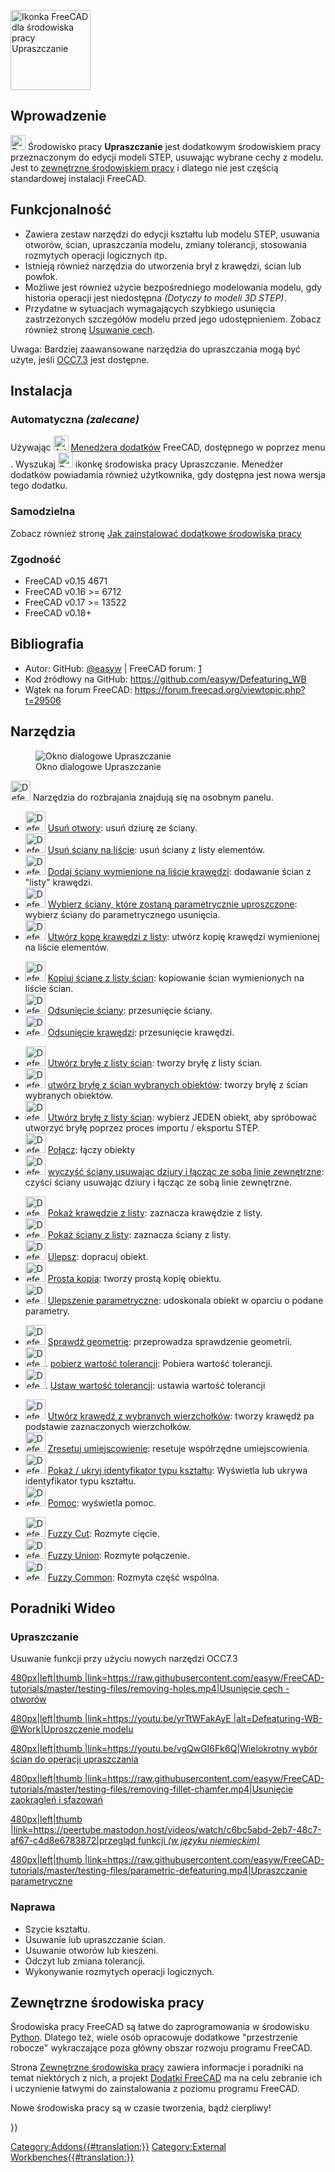 <languages/>
[[Image:Defeaturing_workbench_icon.svg|thumb|128px|Ikonka FreeCAD dla środowiska pracy Upraszczanie]]

<span id="Introduction"></span>
==Wprowadzenie==

{{TOCright}}

[[File:Defeaturing_workbench_icon.svg|24px]] Środowisko pracy '''Upraszczanie''' jest dodatkowym środowiskiem pracy przeznaczonym do edycji modeli STEP, usuwając wybrane cechy z modelu. Jest to [[External_workbenches/pl|zewnętrzne środowiskiem pracy]] i dlatego nie jest częścią standardowej instalacji FreeCAD.  

<span id="Features"></span>
==Funkcjonalność==

* Zawiera zestaw narzędzi do edycji kształtu lub modelu STEP, usuwania otworów, ścian, upraszczania modelu, zmiany tolerancji, stosowania rozmytych operacji logicznych itp.
* Istnieją również narzędzia do utworzenia brył z krawędzi, ścian lub powłok. 
* Możliwe jest również użycie bezpośredniego modelowania modelu, gdy historia operacji jest niedostępna ''(Dotyczy to modeli 3D STEP)''.
* Przydatne w sytuacjach wymagających szybkiego usunięcia zastrzeżonych szczegółów modelu przed jego udostępnieniem. Zobacz również stronę [[Defeaturing/pl|Usuwanie cech]].

Uwaga: Bardziej zaawansowane narzędzia do upraszczania mogą być użyte, jeśli [[OpenCASCADE/pl|OCC7.3]] jest dostępne.

<span id="Installation"></span>
==Instalacja==

<span id="Automatic_(recommended)"></span>
===Automatyczna ''(zalecane)''===

Używając [[Image:AddonManager.svg|24px]] [[Std_AddonMgr/pl|Menedżera dodatków]] FreeCAD, dostępnego w {{VersionPlus/pl|0.17}} poprzez menu {{MenuCommand|Przybory → Menedżer dodatków}}. Wyszukaj [[File:Defeaturing_workbench_icon.svg|24px]] ikonkę środowiska pracy Upraszczanie. Menedżer dodatków powiadamia również użytkownika, gdy dostępna jest nowa wersja tego dodatku.

<span id="Manually"></span>
===Samodzielna===

Zobacz również stronę [[How_to_install_additional_workbenches/pl|Jak zainstalować dodatkowe środowiska pracy]]

<span id="Supports"></span>
===Zgodność===

* FreeCAD v0.15 4671  
* FreeCAD v0.16 >= 6712  
* FreeCAD v0.17 >= 13522
* FreeCAD v0.18+

<span id="References"></span>
==Bibliografia==

* Autor: GitHub: [https://github.com/easyw @easyw] | FreeCAD forum: [https://forum.freecad.org/viewtopic.php?f=9&t=29506]
* Kod źródłowy na GitHub: https://github.com/easyw/Defeaturing_WB
* Wątek na forum FreeCAD: https://forum.freecad.org/viewtopic.php?t=29506

<span id="Tools"></span>
==Narzędzia==

[[File:Defeaturing_WB.png|right|Okno dialogowe Upraszczanie]]

[[Image:Defeaturing_Tools.svg|32px]] Narzędzia do rozbrajania znajdują się na osobnym panelu.

* [[Image:DefeatWB_Tools_rmv_hole.png|32px]] [[DefeatWB_Tools_rmv_hole|Usuń otwory]]: usuń dziurę ze ściany.
* [[Image:DefeatWB_Tools_rmv_listed_Faces.png|32px]] [[DefeatWB_Tools_rmv_listed_Faces|Usuń ściany na liście]]: usuń ściany z listy elementów.
* [[Image:DefeatWB_Tools_add_Faces_listed_Edges.png|32px]] [[DefeatWB_Tools_add_Faces_listed_Edges|Dodaj ściany wymienione na liście krawędzi]]: dodawanie ścian z "listy" krawędzi.
* [[Image:DefeatWB_Tools_select_Faces_Param_Defeat.png|32px]] [[DefeatWB_Tools_select_Faces_Param_Defeat|Wybierz ściany, które zostaną parametrycznie uproszczone]]: wybierz ściany do parametrycznego usunięcia.
* [[Image:DefeatWB_Tools_create_copy_listed_edges.png|32px]] [[DefeatWB_Tools_create_copy_listed_edges|Utwórz kopę krawędzi z listy]]: utwórz kopię krawędzi wymienionej na liście elementów. 


* [[Image:DefeatWB_Tools_copy_Faces_listed_faces.png|32px]] [[DefeatWB_Tools_copy_Faces_listed_faces|Kopiuj ścianę z listy ścian]]: kopiowanie ścian wymienionych na liście ścian. 
* [[Image:DefeatWB_Tools_offset_face.png|32px]] [[DefeatWB_Tools_offset_face|Odsunięcie ściany]]: przesunięcie ściany.
* [[Image:DefeatWB_Tools_offset_edge.png|32px]] [[DefeatWB_Tools_offset_edge|Odsunięcie krawędzi]]: przesunięcie krawędzi. 


* [[Image:DefeatWB_Tools_make_solid_listed_faces.png|32px]] [[DefeatWB_Tools_make_solid_listed_faces|Utwórz bryłę z listy ścian]]: tworzy bryłę z listy ścian.
* [[Image:DefeatWB_Tools_make_solid_faces_selected_objects.png|32px]] [[DefeatWB_Tools_make_solid_faces_selected_objects|utwórz bryłę z ścian wybranych obiektów]]: tworzy bryłę z ścian wybranych obiektów.
* [[Image:DefeatWB_Tools_select_one_object_2_make_solid_step_proc.png|32px]] [[DefeatWB_Tools_select_one_object_2_make_solid_step_proc|Utwórz bryłę z listy ścian]]: wybierz JEDEN obiekt, aby spróbować utworzyć bryłę poprzez proces importu / eksportu STEP.
* [[Image:DefeatWB_Tools_Connect.png|32px]] [[DefeatWB_Tools_Connect|Połącz]]: łączy obiekty
* [[Image:DefeatWB_Tools_clean_face_rmv_holes.png|32px]] [[DefeatWB_Tools_clean_face_rmv_holes|wyczyść ściany usuwając dziury i łącząc ze sobą linie zewnętrzne]]: czyści ściany usuwając dziury i łącząc ze sobą linie zewnętrzne.


* [[Image:DefeatWB_Tools_show_listed_edges.png|32px]] [[DefeatWB_Tools_show_listed_edges|Pokaż krawędzie z listy]]: zaznacza krawędzie z listy.
* [[Image:DefeatWB_Tools_show_listed_faces.png|32px]] [[DefeatWB_Tools_show_listed_faces|Pokaż ściany z listy]]: zaznacza ściany z listy.
* [[Image:DefeatWB_Tools_refine.png|32px]] [[DefeatWB_Tools_refine|Ulepsz]]: dopracuj obiekt.
* [[Image:DefeatWB_Tools_simple_copy.png|32px]] [[DefeatWB_Tools_simple_copy|Prosta kopia]]: tworzy prostą kopię obiektu.
* [[Image:DefeatWB_Tools_parametric_refine.png|32px]] [[DefeatWB_Tools_parametric_refine|Ulepszenie parametryczne]]: udoskonala obiekt w oparciu o podane parametry.


* [[Image:DefeatWB_Tools_geometry_check.png|32px]] [[DefeatWB_Tools_geometry_check|Sprawdź geometrię]]: przeprowadza sprawdzenie geometrii.
* [[Image:DefeatWB_Tools_get_Tolerance_value.png|32px]]. [[DefeatWB_Tools_get_Tolerance_value|pobierz wartość tolerancji]]: Pobiera wartość tolerancji.
* [[Image:DefeatWB_Tools_set_Tolerance_value.png|32px]]. [[DefeatWB_Tools_set_Tolerance_value|Ustaw wartość tolerancji]]: ustawia wartość tolerancji


* [[Image:DefeatWB_Tools_make_edges_selected_vertexes.png|32px]] [[DefeatWB_Tools_make_edges_selected_vertexes|Utwórz krawędź z wybranych wierzchołków]]: tworzy krawędź pa podstawie zaznaczonych wierzchołków.
* [[Image:DefeatWB_Tools_reset_placement.png|32px]] [[DefeatWB_Tools_reset_placement|Zresetuj umiejscowienie]]: resetuje współrzędne umiejscowienia.
* [[Image:DefeatWB_Tools_show_hide_typeId_shape.png|32px]] [[DefeatWB_Tools_show_hide_typeId_shape|Pokaż / ukryj identyfikator typu kształtu]]: Wyświetla lub ukrywa identyfikator typu kształtu.
* [[Image:DefeatWB_Tools_help.png|32px]] [[DefeatWB_Tools_help|Pomoc]]: wyświetla pomoc.


* [[Image:DefeatWB_Tools_Fuzzy_Cut.png|32px]] [[DefeatWB_Tools_Fuzzy_Cut|Fuzzy Cut]]: Rozmyte cięcie.
* [[Image:DefeatWB_Tools_Fuzzy_Union.png|32px]] [[DefeatWB_Tools_Fuzzy_Union|Fuzzy Union]]: Rozmyte połączenie.
* [[Image:DefeatWB_Tools_Fuzzy_Common.png|32px]] [[DefeatWB_Tools_Fuzzy_Common|Fuzzy Common]]: Rozmyta część wspólna.

<span id="Video_Tutorials"></span>
==Poradniki Wideo==

===Upraszczanie===
Usuwanie funkcji przy użyciu nowych narzędzi OCC7.3

[[Image:Defeaturing-WB-@Work_v3.png|480px|left|thumb |link=https://raw.githubusercontent.com/easyw/FreeCAD-tutorials/master/testing-files/removing-holes.mp4|Usunięcie cech - otworów]]

[[Image:Defeaturing-WB-@Work_v1.png|480px|left|thumb |link=https://youtu.be/yrTtWFakAyE |alt=Defeaturing-WB-@Work|Uproszczenie modelu]]

[[Image:Defeaturing-WB-@Work_v2.png|480px|left|thumb |link=https://youtu.be/vgQwGI6Fk6Q|Wielokrotny wybór ścian do operacji upraszczania]]

[[Image:Defeaturing-WB-@Work_v4.png|480px|left|thumb |link=https://raw.githubusercontent.com/easyw/FreeCAD-tutorials/master/testing-files/removing-fillet-chamfer.mp4|Usunięcie zaokrągleń i sfazowań]]

[[Image:Defeaturing-WB-@Work_v5.png|480px|left|thumb |link=https://peertube.mastodon.host/videos/watch/c6bc5abd-2eb7-48c7-af67-c4d8e6783872|przegląd funkcji ''(w języku niemieckim)'']]

[[Image:Defeaturing-WB-@Work_v6.png|480px|left|thumb |link=https://raw.githubusercontent.com/easyw/FreeCAD-tutorials/master/testing-files/parametric-defeaturing.mp4|Upraszczanie parametryczne]]
{{clear}}

===Naprawa===
* Szycie kształtu.
* Usuwanie lub upraszczanie ścian.
* Usuwanie otworów lub kieszeni.
* Odczyt lub zmiana tolerancji.
* Wykonywanie rozmytych operacji logicznych.

<span id="External_workbenches"></span>
==Zewnętrzne środowiska pracy==

Środowiska pracy FreeCAD są łatwe do zaprogramowania w środowisku [[Python/pl|Python]]. Dlatego też, wiele osób opracowuje dodatkowe "przestrzenie robocze" wykraczające poza główny obszar rozwoju programu FreeCAD.

Strona [[External_workbenches/pl|Zewnętrzne środowiska pracy]] zawiera informacje i poradniki na temat niektórych z nich, a projekt [https://github.com/FreeCAD/FreeCAD-addons Dodatki FreeCAD] ma na celu zebranie ich i uczynienie łatwymi do zainstalowania z poziomu programu FreeCAD.

Nowe środowiska pracy są w czasie tworzenia, bądź cierpliwy!

{{Userdocnavi{{#translation:}}}}
[[Category:Addons{{#translation:}}]]
[[Category:External Workbenches{{#translation:}}]]
{{clear}}